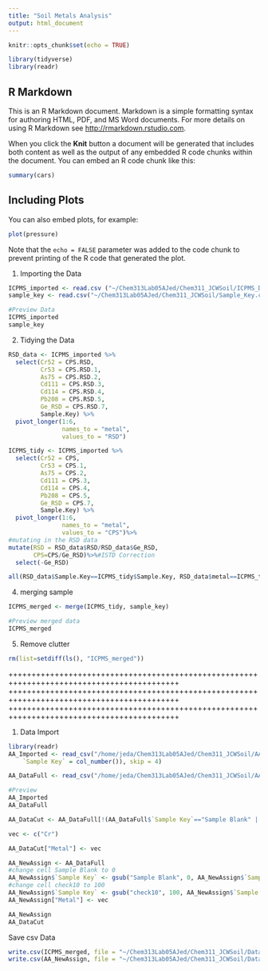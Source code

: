 ```yaml
---
title: "Soil Metals Analysis"
output: html_document
---
```


```r
knitr::opts_chunk$set(echo = TRUE)

library(tidyverse)
library(readr)
```

## R Markdown

This is an R Markdown document. Markdown is a simple formatting syntax for authoring HTML, PDF, and MS Word documents. For more details on using R Markdown see <http://rmarkdown.rstudio.com>.

When you click the **Knit** button a document will be generated that includes both content as well as the output of any embedded R code chunks within the document. You can embed an R code chunk like this:

```r
summary(cars)
```

## Including Plots

You can also embed plots, for example:

```r
plot(pressure)
```

Note that the `echo = FALSE` parameter was added to the code chunk to prevent printing of the R code that generated the plot.

1) Importing the Data
```r
ICPMS_imported <- read.csv ("~/Chem313Lab05AJed/Chem311_JCWSoil/ICPMS_Data.csv", skip=1, na="N/A")
sample_key <- read.csv("~/Chem313Lab05AJed/Chem311_JCWSoil/Sample_Key.csv", skip=0)

#Preview Data
ICPMS_imported
sample_key
```

2) Tidying the Data
```r
RSD_data <- ICPMS_imported %>%
  select(Cr52 = CPS.RSD,
         Cr53 = CPS.RSD.1,
         As75 = CPS.RSD.2,
         Cd111 = CPS.RSD.3,
         Cd114 = CPS.RSD.4,
         Pb208 = CPS.RSD.5,
         Ge_RSD = CPS.RSD.7,
         Sample.Key) %>%
  pivot_longer(1:6,
               names_to = "metal",
               values_to = "RSD")
```

```r
ICPMS_tidy <- ICPMS_imported %>%
  select(Cr52 = CPS,
         Cr53 = CPS.1,
         As75 = CPS.2,
         Cd111 = CPS.3,
         Cd114 = CPS.4,
         Pb208 = CPS.5,
         Ge_RSD = CPS.7,
         Sample.Key) %>%
  pivot_longer(1:6,
               names_to = "metal",
               values_to = "CPS")%>%
#mutating in the RSD data
mutate(RSD = RSD_data$RSD/RSD_data$Ge_RSD,
       CPS=CPS/Ge_RSD)%>%#ISTD Correction
  select(-Ge_RSD)

all(RSD_data$Sample.Key==ICPMS_tidy$Sample.Key, RSD_data$metal==ICPMS_tidy$metal)
```

4) merging sample
```r
ICPMS_merged <- merge(ICPMS_tidy, sample_key)

#Preview merged data
ICPMS_merged
```

5) Remove clutter
```r
rm(list=setdiff(ls(), "ICPMS_merged"))
```

+++++++++++++++++++++++++++++++++++++++++++++++++++++++++++++++++++++++++++++++++++++++++++
+++++++++++++++++++++++++++++++++++++++++++++++++++++++++++++++++++++++++++++++++++++++++++
+++++++++++++++++++++++++++++++++++++++++++++++++++++++++++++++++++++++++++++++++++++++++++

1) Data Import
```r
library(readr)
AA_Imported <- read_csv("/home/jeda/Chem313Lab05AJed/Chem311_JCWSoil/AA_Data.csv", col_types = cols(`%RSD` = col_number(), 
    `Sample Key` = col_number()), skip = 4)

AA_DataFull <- read_csv("/home/jeda/Chem313Lab05AJed/Chem311_JCWSoil/AA_Data.csv", skip = 4)

#Preview
AA_Imported
AA_DataFull
```

```r
AA_DataCut <- AA_DataFull[!(AA_DataFull$`Sample Key`=="Sample Blank" | AA_DataFull$`Sample Key`=="check10"),]

vec <- c("Cr")

AA_DataCut["Metal"] <- vec

AA_NewAssign <- AA_DataFull
#change cell Sample Blank to 0
AA_NewAssign$`Sample Key` <- gsub("Sample Blank", 0, AA_NewAssign$`Sample Key`) 
#change cell check10 to 100
AA_NewAssign$`Sample Key` <- gsub("check10", 100, AA_NewAssign$`Sample Key`) 
AA_NewAssign["Metal"] <- vec

AA_NewAssign
AA_DataCut
```

Save csv Data
```r
write.csv(ICPMS_merged, file = "~/Chem313Lab05AJed/Chem311_JCWSoil/Data/ICPMS_tidy.csv")
write.csv(AA_NewAssign, file = "~/Chem313Lab05AJed/Chem311_JCWSoil/Data/AA_tidy.csv")
```

